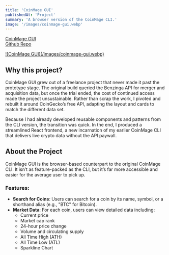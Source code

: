 ```yaml
---
title: 'CoinMage GUI'
publishedAt: 'Project'
summary: 'A browser version of the CoinMage CLI.'
image: '/images/coinmage-gui.webp'
---
```

[CoinMage GUI](https://coinmage-gui.vercel.app/)<br />
[Github Repo](https://github.com/devin-hart/coinmage-gui)

<a href="/images/coinmage-gui.webp">
![CoinMage GUI](/images/coinmage-gui.webp)
</a>

## Why this project?

CoinMage GUI grew out of a freelance project that never made it past the prototype stage. The original build queried the Benzinga API for merger and acquisition data, but once the trial ended, the cost of continued access made the project unsustainable. Rather than scrap the work, I pivoted and rebuilt it around CoinGecko’s free API, adapting the layout and cards to match the different data set.

Because I had already developed reusable components and patterns from the CLI version, the transition was quick. In the end, I produced a streamlined React frontend, a new incarnation of my earlier CoinMage CLI that delivers live crypto data without the API paywall.

## About the Project

CoinMage GUI is the browser-based counterpart to the original CoinMage CLI. It isn’t as feature-packed as the CLI, but it’s far more accessible and easier for the average user to pick up.

### Features:
- **Search for Coins**: Users can search for a coin by its name, symbol, or a shorthand alias (e.g., "BTC" for Bitcoin).
- **Market Data**: For each coin, users can view detailed data including:
  - Current price
  - Market cap rank
  - 24-hour price change
  - Volume and circulating supply
  - All Time High (ATH)
  - All Time Low (ATL)
  - Sparkline Chart

